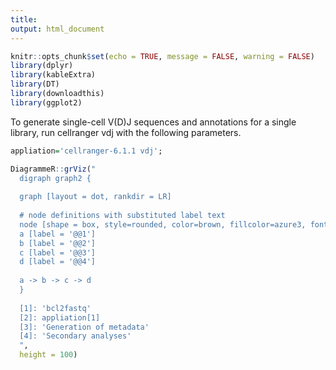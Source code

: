 ---
title: 
output: html_document
---
 
```{r, include=FALSE}
knitr::opts_chunk$set(echo = TRUE, message = FALSE, warning = FALSE)
library(dplyr)
library(kableExtra)
library(DT)
library(downloadthis)
library(ggplot2)
```

To generate single-cell V(D)J sequences and annotations for a single library, run cellranger vdj with the following parameters. 

```{r, echo = FALSE}
appliation='cellranger-6.1.1 vdj';

DiagrammeR::grViz("
  digraph graph2 {
  
  graph [layout = dot, rankdir = LR]
  
  # node definitions with substituted label text
  node [shape = box, style=rounded, color=brown, fillcolor=azure3, fontsize=25]
  a [label = '@@1']
  b [label = '@@2']
  c [label = '@@3']
  d [label = '@@4']
  
  a -> b -> c -> d
  }
  
  [1]: 'bcl2fastq'
  [2]: appliation[1]
  [3]: 'Generation of metadata'
  [4]: 'Secondary analyses'
  ",
  height = 100)
```


